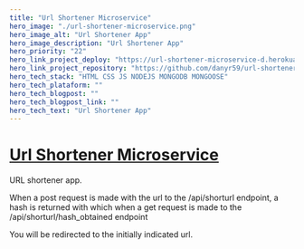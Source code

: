 ```yaml
---
title: "Url Shortener Microservice"
hero_image: "./url-shortener-microservice.png"
hero_image_alt: "Url Shortener App"
hero_image_description: "Url Shortener App"
hero_priority: "22"
hero_link_project_deploy: "https://url-shortener-microservice-d.herokuapp.com/"
hero_link_project_repository: "https://github.com/danyr59/url-shortener"
hero_tech_stack: "HTML CSS JS NODEJS MONGODB MONGOOSE"
hero_tech_plataform: ""
hero_tech_blogpost: ""
hero_tech_blogpost_link: ""
hero_tech_text: "Url Shortener App"
---
```


# [Url Shortener Microservice](https://url-shortener-microservice-d.herokuapp.com/ "url-shortener-microservice") 

URL shortener app.

When a post request is made with the url to the /api/shorturl endpoint, a hash is returned with which when a get request is made to the /api/shorturl/hash_obtained endpoint

You will be redirected to the initially indicated url.


